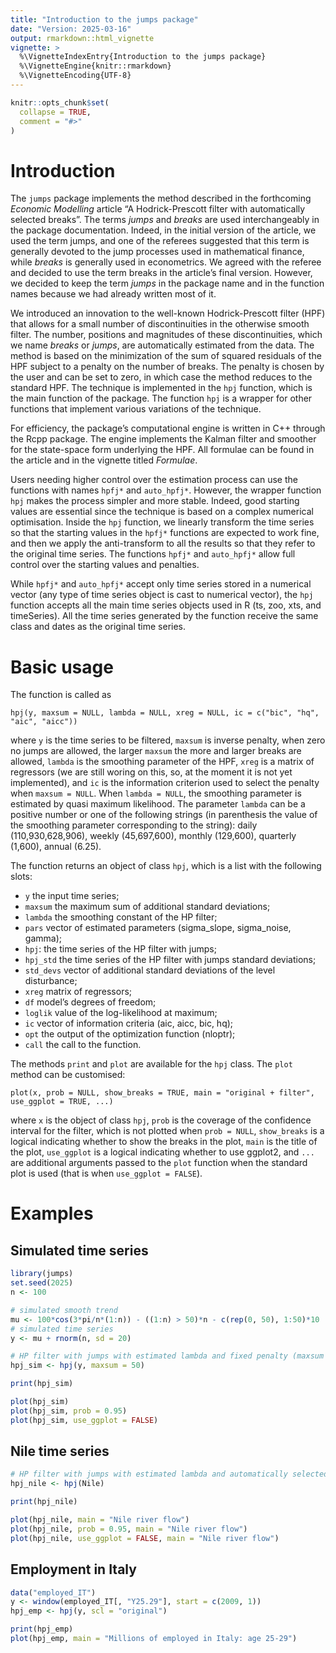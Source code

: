 ```yaml
---
title: "Introduction to the jumps package"
date: "Version: 2025-03-16"
output: rmarkdown::html_vignette
vignette: >
  %\VignetteIndexEntry{Introduction to the jumps package}
  %\VignetteEngine{knitr::rmarkdown}
  %\VignetteEncoding{UTF-8}
---
```


```r
knitr::opts_chunk$set(
  collapse = TRUE,
  comment = "#>"
)
```

# Introduction

The `jumps` package implements the method described in the forthcoming *Economic Modelling* article "A Hodrick-Prescott filter with automatically selected breaks". The terms *jumps* and *breaks* are used interchangeably in the package documentation. Indeed, in the initial version of the article, we used the term jumps, and one of the referees suggested that this term is generally devoted to the jump processes used in mathematical finance, while *breaks* is generally used in econometrics. We agreed with the referee and decided to use the term breaks in the article's final version. However, we decided to keep the term *jumps* in the package name and in the function names because we had already written most of it.

We introduced an innovation to the well-known Hodrick-Prescott filter (HPF) that allows for a small number of discontinuities in the otherwise smooth filter. The number, positions and magnitudes of these discontinuities, which we name *breaks* or *jumps*, are automatically estimated from the data. The method is based on the minimization of the sum of squared residuals of the HPF subject to a penalty on the number of breaks. The penalty is chosen by the user and can be set to zero, in which case the method reduces to the standard HPF. The technique is implemented in the `hpj` function, which is the main function of the package. The function `hpj` is a wrapper for other functions that implement various variations of the technique.

For efficiency, the package's computational engine is written in C++ through the Rcpp package. The engine implements the Kalman filter and smoother for the state-space form underlying the HPF. All formulae can be found in the article and in the vignette titled *Formulae*.

Users needing higher control over the estimation process can use the functions with names `hpfj*` and `auto_hpfj*`. However, the wrapper function `hpj` makes the process simpler and more stable. Indeed, good starting values are essential since the technique is based on a complex numerical optimisation. Inside the `hpj` function, we linearly transform the time series so that the starting values in the `hpfj*` functions are expected to work fine, and then we apply the anti-transform to all the results so that they refer to the original time series. The functions `hpfj*` and `auto_hpfj*` allow full control over the starting values and penalties.

While `hpfj*` and `auto_hpfj*` accept only time series stored in a numerical vector (any type of time series object is cast to numerical vector), the `hpj` function accepts all the main time series objects used in R (ts, zoo, xts, and timeSeries). All the time series generated by the function receive the same class and dates as the original time series.

# Basic usage

The function is called as

```         
hpj(y, maxsum = NULL, lambda = NULL, xreg = NULL, ic = c("bic", "hq", "aic", "aicc"))
```
where `y` is the time series to be filtered, `maxsum` is inverse penalty, when zero no jumps are allowed, the larger `maxsum` the more and larger breaks are allowed, `lambda` is the smoothing parameter of the HPF, `xreg` is a matrix of regressors (we are still woring on this, so, at the moment it is not yet implemented), and `ic` is the information criterion used to select the penalty when `maxsum = NULL`. When `lambda = NULL`, the smoothing parameter is estimated by quasi maximum likelihood. The parameter `lambda` can be a positive number or one of the following strings (in parenthesis the value of the smoothing parameter corresponding to the string):
daily (110,930,628,906), weekly (45,697,600), monthly  (129,600), quarterly (1,600), annual  (6.25).

The function returns an object of class `hpj`, which is a list with the following slots:

- `y` the input time series;
- `maxsum` the maximum sum of additional standard deviations;
- `lambda` the smoothing constant of the HP filter;
- `pars` vector of estimated parameters (sigma_slope, sigma_noise, gamma);
- `hpj`: the time series of the HP filter with jumps;
- `hpj_std` the time series of the HP filter with jumps standard deviations;
- `std_devs` vector of additional standard deviations of the level disturbance;
- `xreg` matrix of regressors;
- `df` model's degrees of freedom;
- `loglik` value of the log-likelihood at maximum;
- `ic` vector of information criteria (aic, aicc, bic, hq);
- `opt` the output of the optimization function (nloptr);
- `call` the call to the function.

The methods `print` and `plot` are available for the `hpj` class. The `plot` method can be customised:
```
plot(x, prob = NULL, show_breaks = TRUE, main = "original + filter", use_ggplot = TRUE, ...)
```
where `x` is the object of class `hpj`, `prob` is the coverage of the confidence interval for the filter, which is not plotted when `prob = NULL`, `show_breaks` is a logical indicating whether to show the breaks in the plot, `main` is the title of the plot, `use_ggplot` is a logical indicating whether to use ggplot2, and `...` are additional arguments passed to the `plot` function when the standard plot is used (that is when `use_ggplot = FALSE`).

# Examples
## Simulated time series

```r
library(jumps)
set.seed(2025)
n <- 100

# simulated smooth trend
mu <- 100*cos(3*pi/n*(1:n)) - ((1:n) > 50)*n - c(rep(0, 50), 1:50)*10
# simulated time series
y <- mu + rnorm(n, sd = 20)

# HP filter with jumps with estimated lambda and fixed penalty (maxsum = 50)
hpj_sim <- hpj(y, maxsum = 50)

print(hpj_sim)

plot(hpj_sim)
plot(hpj_sim, prob = 0.95)
plot(hpj_sim, use_ggplot = FALSE)
```

## Nile time series

```r
# HP filter with jumps with estimated lambda and automatically selected penalty
hpj_nile <- hpj(Nile)

print(hpj_nile)

plot(hpj_nile, main = "Nile river flow")
plot(hpj_nile, prob = 0.95, main = "Nile river flow")
plot(hpj_nile, use_ggplot = FALSE, main = "Nile river flow")
```

## Employment in Italy

```r
data("employed_IT")
y <- window(employed_IT[, "Y25.29"], start = c(2009, 1))
hpj_emp <- hpj(y, scl = "original")

print(hpj_emp)
plot(hpj_emp, main = "Millions of employed in Italy: age 25-29")
```

